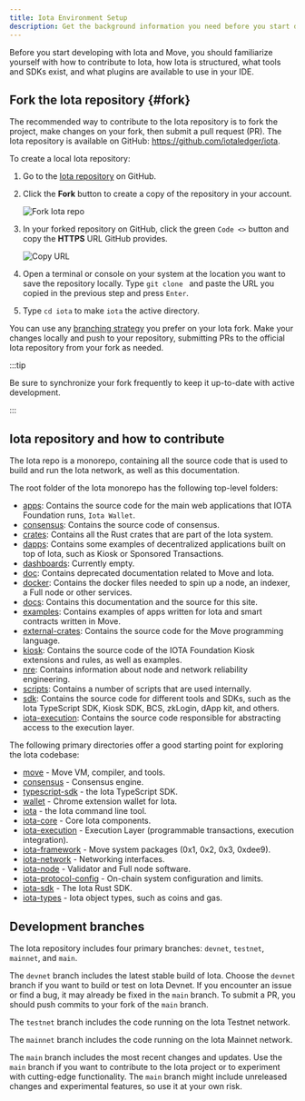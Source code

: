 ```yaml
---
title: Iota Environment Setup
description: Get the background information you need before you start developing on Iota. Learn the layout of the Iota monorepository and the suggested development environment for working with Move.
---
```


Before you start developing with Iota and Move, you should familiarize yourself with how to contribute to Iota, how Iota is structured, what tools and SDKs exist, and what plugins are available to use in your IDE.

## Fork the Iota repository {#fork}

The recommended way to contribute to the Iota repository is to fork the project, make changes on your fork, then submit a pull request (PR). The Iota repository is available on GitHub: https://github.com/iotaledger/iota.

To create a local Iota repository:

1. Go to the [Iota repository](https://github.com/iotaledger/iota) on GitHub.
1. Click the **Fork** button to create a copy of the repository in your account.

    ![Fork Iota repo](./images/fork.png)

1. In your forked repository on GitHub, click the green `Code <>` button and copy the **HTTPS** URL GitHub provides.

    ![Copy URL](./images/gh-url.png)

1. Open a terminal or console on your system at the location you want to save the repository locally. Type `git clone ` and paste the URL you copied in the previous step and press `Enter`.
1. Type `cd iota` to make `iota` the active directory.

You can use any [branching strategy](https://docs.github.com/en/pull-requests/collaborating-with-pull-requests/proposing-changes-to-your-work-with-pull-requests/creating-and-deleting-branches-within-your-repository) you prefer on your Iota fork. Make your changes locally and push to your repository, submitting PRs to the official Iota repository from your fork as needed.

:::tip

Be sure to synchronize your fork frequently to keep it up-to-date with active development.

:::


## Iota repository and how to contribute

The Iota repo is a monorepo, containing all the source code that is used to build and run the Iota network, as well as this documentation.

The root folder of the Iota monorepo has the following top-level folders:

- [apps](https://github.com/iotaledger/iota/tree/main/apps): Contains the source code for the main web applications that IOTA Foundation runs, `Iota Wallet`.
- [consensus](https://github.com/iotaledger/iota/tree/main/consensus): Contains the source code of consensus.
- [crates](https://github.com/iotaledger/iota/tree/main/crates): Contains all the Rust crates that are part of the Iota system.
- [dapps](https://github.com/iotaledger/iota/tree/main/dapps): Contains some examples of decentralized applications built on top of Iota, such as Kiosk or Sponsored Transactions.
- [dashboards](https://github.com/iotaledger/iota/tree/main/dashboards): Currently empty.
- [doc](https://github.com/iotaledger/iota/tree/main/doc): Contains deprecated documentation related to Move and Iota.
- [docker](https://github.com/iotaledger/iota/tree/main/docker): Contains the docker files needed to spin up a node, an indexer, a Full node or other services.
- [docs](https://github.com/iotaledger/iota/tree/main/docs): Contains this documentation and the source for this site.
- [examples](https://github.com/iotaledger/iota/tree/main/examples): Contains examples of apps written for Iota and smart contracts written in Move.
- [external-crates](https://github.com/iotaledger/iota/tree/main/external-crates): Contains the source code for the Move programming language.
- [kiosk](https://github.com/iotaledger/iota/tree/main/kiosk): Contains the source code of the IOTA Foundation Kiosk extensions and rules, as well as examples.
- [nre](https://github.com/iotaledger/iota/tree/main/nre): Contains information about node and network reliability engineering.
- [scripts](https://github.com/iotaledger/iota/tree/main/scripts): Contains a number of scripts that are used internally.
- [sdk](https://github.com/iotaledger/iota/tree/main/sdk): Contains the source code for different tools and SDKs, such as the Iota TypeScript SDK, Kiosk SDK, BCS, zkLogin, dApp kit, and others.
- [iota-execution](https://github.com/iotaledger/iota/tree/main/iota-execution): Contains the source code responsible for abstracting access to the execution layer.

The following primary directories offer a good starting point for exploring the Iota codebase:

- [move](https://github.com/iotaledger/iota/tree/main/external-crates/move) - Move VM, compiler, and tools.
- [consensus](https://github.com/iotaledger/iota/tree/main/consensus) - Consensus engine.
- [typescript-sdk](https://github.com/iotaledger/iota/tree/main/sdk/typescript/) - the Iota TypeScript SDK.
- [wallet](https://github.com/iotaledger/iota/tree/main/apps/wallet) - Chrome extension wallet for Iota.
- [iota](https://github.com/iotaledger/iota/tree/main/crates/iota) - the Iota command line tool.
- [iota-core](https://github.com/iotaledger/iota/tree/main/crates/iota-core) - Core Iota components.
- [iota-execution](https://github.com/iotaledger/iota/tree/main/iota-execution) - Execution Layer (programmable transactions, execution integration).
- [iota-framework](https://github.com/iotaledger/iota/tree/main/crates/iota-framework) - Move system packages (0x1, 0x2, 0x3, 0xdee9).
- [iota-network](https://github.com/iotaledger/iota/tree/main/crates/iota-network) - Networking interfaces.
- [iota-node](https://github.com/iotaledger/iota/tree/main/crates/iota-node) - Validator and Full node software.
- [iota-protocol-config](https://github.com/iotaledger/iota/tree/main/crates/iota-protocol-config) - On-chain system configuration and limits.
- [iota-sdk](https://github.com/iotaledger/iota/tree/main/crates/iota-sdk) - The Iota Rust SDK.
- [iota-types](https://github.com/iotaledger/iota/tree/main/crates/iota-types) - Iota object types, such as coins and gas.

## Development branches

The Iota repository includes four primary branches: `devnet`, `testnet`, `mainnet`, and `main`.

The `devnet` branch includes the latest stable build of Iota. Choose the `devnet` branch if you want to build or test on Iota Devnet. If you encounter an issue or find a bug, it may already be fixed in the `main` branch. To submit a PR, you should push commits to your fork of the `main` branch.

The `testnet` branch includes the code running on the Iota Testnet network.

The `mainnet` branch includes the code running on the Iota Mainnet network.

The `main` branch includes the most recent changes and updates. Use the `main` branch if you want to contribute to the Iota project or to experiment with cutting-edge functionality. The `main` branch might include unreleased changes and experimental features, so use it at your own risk.
